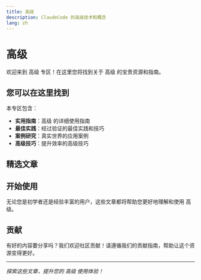 ```yaml
---
title: 高级
description: ClaudeCode 的高级技术和概念
lang: zh
---
```


# 高级

欢迎来到 高级 专区！在这里您将找到关于 高级 的宝贵资源和指南。

## 您可以在这里找到

本专区包含：

- **实用指南**：高级 的详细使用指南
- **最佳实践**：经过验证的最佳实践和技巧
- **案例研究**：真实世界的应用案例
- **高级技巧**：提升效率的高级技巧

## 精选文章

<Cards>
  <Card 
    title="复合式工程：构建自我改进的开发系统" 
    description="学习如何构建随着每次迭代变得更快、更安全、更优秀的开发系统。将你的工程工作流程从短期收益转变为永久改进。"
    href="/docs/zh/advanced/compounding-engineering" 
  />
  <Card 
    title="是什么让 Claude Code 如此出色（以及如何在你的智能体中重现这种魔力）!?" 
    description="深入分析 Claude Code 的核心设计原理，揭示如何构建出色的大语言模型编程代理"
    href="/docs/zh/advanced/decoding-claude-code-analysis" 
  />
  <Card 
    title="手把手教你逆向Claude Code：如何监控AI每一次'内心独白'？" 
    description="通过技术手段逆向分析Claude Code的API交互过程，揭秘AI编程之王的多模型协作策略、精巧的系统提示词设计和智能工具调用机制。"
    href="/docs/zh/advanced/claude-code-reverse-analysis" 
  />
</Cards>

## 开始使用

无论您是初学者还是经验丰富的用户，这些文章都将帮助您更好地理解和使用 高级。

## 贡献

有好的内容要分享吗？我们欢迎社区贡献！请遵循我们的贡献指南，帮助让这个资源变得更好。

---

*探索这些文章，提升您的 高级 使用体验！*
